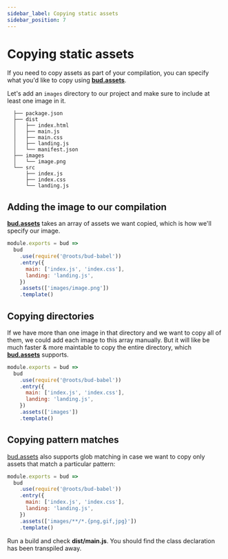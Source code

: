 ```yaml
---
sidebar_label: Copying static assets
sidebar_position: 7
---
```



# Copying static assets

If you need to copy assets as part of your compilation, you can specify what you'd like to copy using [**bud.assets**](/docs/bud.assets).

Let's add an `images` directory to our project and make sure to include at least one image in it.

```shell {8-9} title='$ tree -I node_modules'
  ├── package.json
  ├── dist
  │   ├── index.html
  │   ├── main.js
  │   ├── main.css
  │   ├── landing.js
  │   └── manifest.json
  ├── images
  │   └── image.png
  └── src
      ├── index.js
      ├── index.css
      └── landing.js
```

## Adding the image to our compilation

[**bud.assets**](/docs/bud.assets) takes an array of assets we want copied, which is how we'll specify our image.

```js {8} title='bud.config.js'
module.exports = bud => 
  bud
    .use(require('@roots/bud-babel'))
    .entry({
      main: ['index.js', 'index.css'],
      landing: 'landing.js',
    })
    .assets(['images/image.png'])
    .template()
```

## Copying directories

If we have more than one image in that directory and we want to copy all of them, we could add each image to this array manually. But it will
like be much faster & more maintable to copy the entire directory, which [**bud.assets**](/docs/bud.assets) supports.

```js {8} title='bud.config.js'
module.exports = bud => 
  bud
    .use(require('@roots/bud-babel'))
    .entry({
      main: ['index.js', 'index.css'],
      landing: 'landing.js',
    })
    .assets(['images'])
    .template()
```

## Copying pattern matches

[bud.assets](/docs/bud.assets) also supports glob matching in case we want to copy only assets that match a particular pattern:

```js {8} title='bud.config.js'
module.exports = bud => 
  bud
    .use(require('@roots/bud-babel'))
    .entry({
      main: ['index.js', 'index.css'],
      landing: 'landing.js',
    })
    .assets(['images/**/*.{png,gif,jpg}'])
    .template()
```

Run a build and check **dist/main.js**. You should find the class declaration has been transpiled away.
